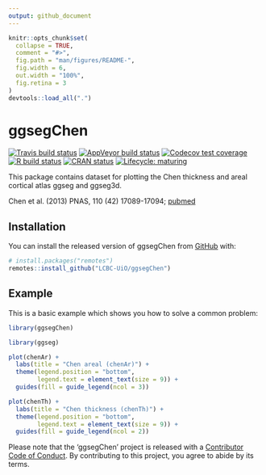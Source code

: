 ```yaml
---
output: github_document
---
```


<!-- README.md is generated from README.Rmd. Please edit that file -->

```r
knitr::opts_chunk$set(
  collapse = TRUE,
  comment = "#>",
  fig.path = "man/figures/README-",
  fig.width = 6,
  out.width = "100%",
  fig.retina = 3
)
devtools::load_all(".")
```

# ggsegChen

<!-- badges: start -->
[![Travis build status](https://travis-ci.org/LCBC-UiO/ggsegChen.svg?branch=master)](https://travis-ci.org/LCBC-UiO/ggsegChen)
[![AppVeyor build status](https://ci.appveyor.com/api/projects/status/github/LCBC-UiO/ggsegChen?branch=master&svg=true)](https://ci.appveyor.com/project/LCBC-UiO/ggsegChen)
[![Codecov test coverage](https://codecov.io/gh/LCBC-UiO/ggsegChen/branch/master/graph/badge.svg)](https://codecov.io/gh/LCBC-UiO/ggsegChen?branch=master)
[![R build status](https://github.com/LCBC-UiO/ggsegChen/workflows/R-CMD-check/badge.svg)](https://github.com/LCBC-UiO/ggsegChen/actions)
[![CRAN status](https://www.r-pkg.org/badges/version/ggsegChen)](https://CRAN.R-project.org/package=ggsegChen)
[![Lifecycle: maturing](https://img.shields.io/badge/lifecycle-maturing-blue.svg)](https://www.tidyverse.org/lifecycle/#maturing)
<!-- badges: end -->

This package contains dataset for plotting the Chen thickness and areal cortical atlas ggseg and ggseg3d. 

Chen et al. (2013) PNAS, 110 (42) 17089-17094; [pubmed](href{https://doi.org/10.1073/pnas.1308091110)

## Installation

You can install the released version of ggsegChen from [GitHub](https://github.com/) with:

``` r
# install.packages("remotes")
remotes::install_github("LCBC-UiO/ggsegChen")
```

## Example

This is a basic example which shows you how to solve a common problem:
```r
library(ggsegChen)
```

```r
library(ggseg)

plot(chenAr) +
  labs(title = "Chen areal (chenAr)") +
  theme(legend.position = "bottom",
        legend.text = element_text(size = 9)) +
  guides(fill = guide_legend(ncol = 3))
```
```r
plot(chenTh) +
  labs(title = "Chen thickness (chenTh)") +
  theme(legend.position = "bottom",
        legend.text = element_text(size = 9)) +
  guides(fill = guide_legend(ncol = 2))
```

<!-- ```{r "noneval", eval=FALSE} -->
<!-- library(ggseg3d) -->

<!-- ggseg3d(atlas = desterieux_3d) %>%  -->
<!--   pan_camera("right lateral") -->
<!-- ``` -->

<!-- ```{r "orca", include=FALSE} -->
<!-- library(ggseg3d) -->

<!-- p <- ggseg3d(atlas = desterieux_3d) %>% -->
<!--   pan_camera("right lateral") %>% -->
<!--   plotly::add_annotations( text="Screen capture", -->
<!--                   legendtitle=TRUE, showarrow=FALSE, -->
<!--                   font = list(color = "#000000b4", -->
<!--                               family = 'sans serif', -->
<!--                               size = 50)) -->
<!-- plotly::orca(p, "man/figures/README-3d-plot.png") -->
<!-- ``` -->

<!-- ```{r "incl", echo=FALSE} -->
<!-- knitr::include_graphics("man/figures/README-3d-plot.png") -->
<!-- ``` -->

Please note that the 'ggsegChen' project is released with a
[Contributor Code of Conduct](CODE_OF_CONDUCT.md).
By contributing to this project, you agree to abide by its terms.
